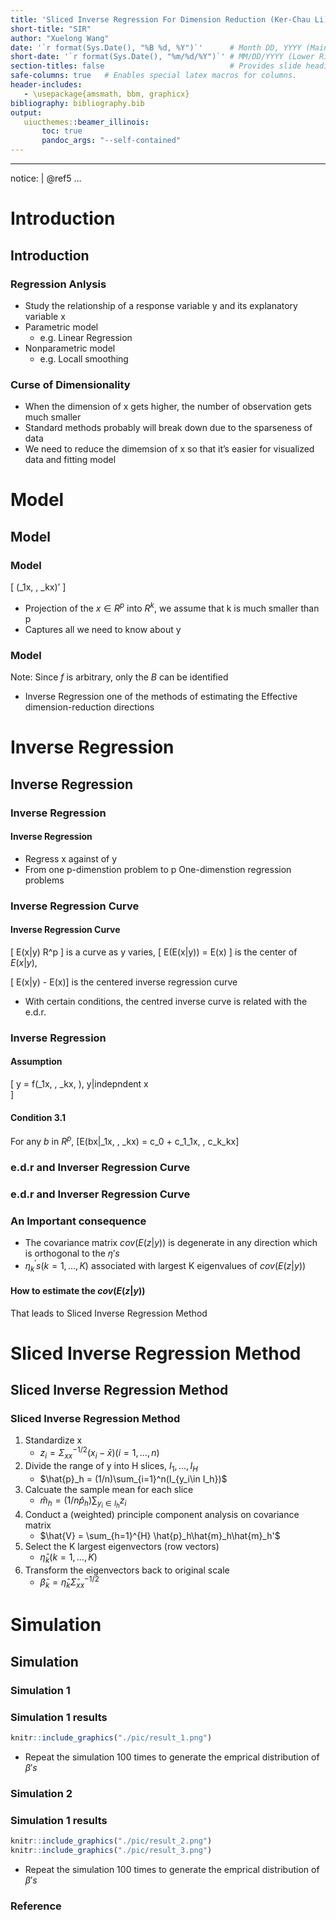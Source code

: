 ```yaml
---
title: 'Sliced Inverse Regression For Dimension Reduction (Ker-Chau Li)'
short-title: "SIR"
author: "Xuelong Wang"
date: '`r format(Sys.Date(), "%B %d, %Y")`'      # Month DD, YYYY (Main Slide)
short-date: '`r format(Sys.Date(), "%m/%d/%Y")`' # MM/DD/YYYY (Lower Right)
section-titles: false                            # Provides slide headings
safe-columns: true   # Enables special latex macros for columns.
header-includes:
   - \usepackage{amsmath, bbm, graphicx}
bibliography: bibliography.bib
output: 
   uiucthemes::beamer_illinois: 
       toc: true
       pandoc_args: "--self-contained"
---
```


---
notice: | 
  @ref5
...

# Introduction

## Introduction

### Regression Anlysis
- Study the relationship of a response variable y and its explanatory variable x
- Parametric model  
   + e.g. Linear Regression  
- Nonparametric model  
   + e.g. Locall smoothing  

### Curse of Dimensionality
- When the dimension of x gets higher, the number of observation gets much smaller
- Standard methods probably will break down due to the sparseness of data
- We need to reduce the dimemsion of x so that it's easier for visualized data and fitting model  

# Model

## Model

### Model 
\begin{block}{Model Settings}
\[
  y = f(\beta_1x, \dots, \beta_kx, \epsilon),
\]
$x$ is explanatory variable, column vectors on $R^p$,\\   
$\beta's$ is unknown row vectors, \\
$\epsilon$ is independent of $x$, \\
$f$ is an arbitrary unkonw function on $R^{p+1}$ \\
\end{block}
\[ (\beta_1x, \dots, \beta_kx)' \]

- Projection of the $x\in R^p$ into $R^k$, we assume that k is much smaller than p
- Captures all we need to know about y

### Model
\begin{block}{Effective dimension-reduction}
Effective dimension-reduction directions (e.d.r) : any linear combination of $\beta's$ \\
$B = Span(\beta)$: The linear space spaned by $\beta's$\\
\end{block}

Note: Since $f$ is arbitrary, only the $B$ can be identified

- Inverse Regression one of the methods of estimating the Effective dimension-reduction directions


# Inverse Regression 

## Inverse Regression

### Inverse Regression

#### Inverse Regression
- Regress x against of y
- From one p-dimenstion problem to p One-dimenstion regression problems

### Inverse Regression Curve

#### Inverse Regression Curve
\[
  E(x|y) \in R^p
\] is a curve as y varies,
\[
  E(E(x|y)) = E(x)
\] is the center of $E(x|y)$,

\[ E(x|y) - E(x)\] is the centered inverse regression curve

- With certain conditions, the centred inverse curve is related with the e.d.r.

### Inverse Regression

#### Assumption 
\[
  y = f(\beta_1x, \dots, \beta_kx, \epsilon), \Leftrightarrow y|\beta indepndent x  
\]

#### Condition 3.1 
For any $b$ in $R^p$, 
\[E(bx|\beta_1x, \dots, \beta_kx) = c_0 + c_1\beta_1x, \dots, c_k\beta_kx\]


### e.d.r and Inverser Regression Curve

\begin{block}{Theorem 3.1} 
Under the previous Conditions,
\[ E(x|y) - E(x) \subset Span(\beta_k\Sigma_{xx}),k = 1, \dots, K\]
The centered inverse regression curve is contained in the linear subsapce spannned by $\beta_k\Sigma_{xx}$
\end{block}

### e.d.r and Inverser Regression Curve
\begin{block}{Corollary 3.1} 
\[ z = \Sigma_{xx}^{-1/2}[x-E(x)] \]
x is the standardized 

\[ f(\beta_1x, \dots, \beta_kx, \epsilon) \Rightarrow f(\eta_1x, \dots, \eta_kx, \epsilon) \Rightarrow \beta_k = \eta_k \Sigma_{xx}^{-1/2}\]

\[E(z|y) - E(z) \subset Span(\eta_k), k=1 ,\dots, K\]
\end{block}

### An Important consequence 

- The covariance matrix $cov(E(z|y))$ is degenerate in any direction which is orthogonal to the $\eta's$
- ${\eta_k}^{'}s( k =1, \dots, K)$ associated with largest K eigenvalues of  $cov(E(z|y))$

#### How to estimate the $cov(E(z|y))$
That leads to Sliced Inverse Regression Method

# Sliced Inverse Regression Method

## Sliced Inverse Regression Method

### Sliced Inverse Regression Method

1. Standardize x 
    + $z_i = \Sigma_{xx}^{-1/2}(x_i - \bar{x})(i = 1, \dots, n)$

2. Divide the range of y into H slices, $I_1, \dots , I_H$
    + $\hat{p}_h = (1/n)\sum_{i=1}^n(I_{y_i\in I_h})$

3. Calcuate the sample mean for each slice
    + $\hat{m}_h = (1/n\hat{p}_h) \sum_{y_i \in I_h}z_i$ 

4. Conduct a (weighted) principle component analysis on covariance matrix
    + $\hat{V} = \sum_{h=1}^{H} \hat{p}_h\hat{m}_h\hat{m}_h'$

5. Select the K largest eigenvectors (row vectors) 
    + $\hat{\eta}_k (k = 1, ... , K)$

6. Transform the eigenvectors back to original scale 
    + $\hat{\beta}_k = \hat{\eta}_k \hat{\Sigma}_{xx}^{-1/2}$



# Simulation 

## Simulation 

### Simulation 1
\begin{exampleblock}{Simulation settings}
\begin{align*}
y &= x_1 + x_2 + x_3 + x_4 + 0x_5 + \epsilon 
\end{align*}
\begin{itemize}
    \item $n = 100$
    \item Only one component $\beta = (1,1,1,1,0)$
    \item Normalized target $\beta^* = (0.5, 0.5, 0.5, 0.5, 0)$
    \item The number of slice $H = (5, 10, 20)$
\end{itemize}
\end{exampleblock}


### Simulation 1 results

```r
knitr::include_graphics("./pic/result_1.png") 
```
- Repeat the simulation 100 times to generate the emprical distribution of $\beta's$


### Simulation 2
\begin{exampleblock}{Simulation settings}
\begin{align*}
y &= x_1(x_1 + x_2 + 1) + \sigma \cdot \epsilon \\
y &= \frac{x_1}{0.5 + {(x_2 + 1.5)}^2} + \sigma \cdot \epsilon
\end{align*}
\begin{itemize}
    \item $n = 400$
    \item $\sigma = (0.5, ~1) $
    \item The number of slice $H = (5, 10, 20)$ 
    \item Two component $\beta_1 = (1,0,0,0,0), ~ \beta_2 = (0,1,0,0,0)$
\end{itemize}
\end{exampleblock}


### Simulation 1 results

```r
knitr::include_graphics("./pic/result_2.png")
knitr::include_graphics("./pic/result_3.png")
```

- Repeat the simulation 100 times to generate the emprical distribution of $\beta's$


###
\begin{center}
\Huge Thank you
\end{center}

### Reference


